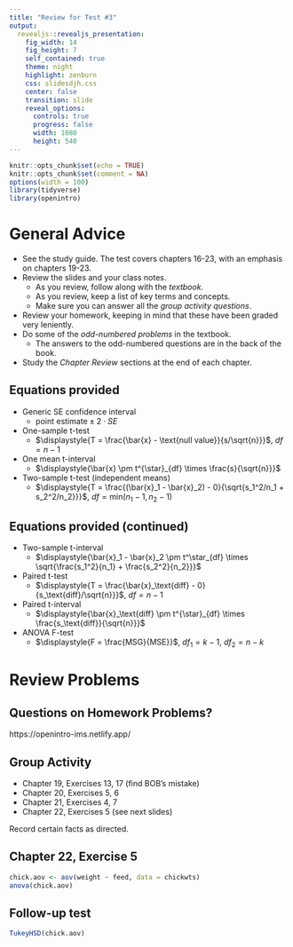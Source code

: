 ```yaml
---
title: "Review for Test #3"
output: 
  revealjs::revealjs_presentation:
    fig_width: 14 
    fig_height: 7
    self_contained: true
    theme: night
    highlight: zenburn
    css: slidesdjh.css
    center: false
    transition: slide
    reveal_options:
      controls: true
      progress: false
      width: 1080
      height: 540
---
```


```r
knitr::opts_chunk$set(echo = TRUE)
knitr::opts_chunk$set(comment = NA)
options(width = 100)
library(tidyverse)
library(openintro)
```

# General Advice 

- See the study guide. The test covers chapters 16-23, with an emphasis on chapters 19-23.
- Review the slides and your class notes. 
    - As you review, follow along with the *textbook*.
    - As you review, keep a list of key terms and concepts.
    - Make sure you can answer all the *group activity questions*.
- Review your homework, keeping in mind that these have been graded very leniently.
- Do some of the *odd-numbered problems* in the textbook.
    - The answers to the odd-numbered questions are in the back of the book.
- Study the *Chapter Review* sections at the end of each chapter.

## Equations provided

- Generic SE confidence interval
    - $\mbox{point estimate} \pm 2 \cdot SE$
- One-sample t-test
    - $\displaystyle{T = \frac{\bar{x} - \text{null value}}{s/\sqrt{n}}}$, $df = n-1$ 
- One mean t-interval
    - $\displaystyle{\bar{x}  \pm  t^{\star}_{df} \times \frac{s}{\sqrt{n}}}$ 
- Two-sample t-test (independent means)
    - $\displaystyle{T = \frac{(\bar{x}_1 - \bar{x}_2) - 0}{\sqrt{s_1^2/n_1 + s_2^2/n_2}}}$, $df = \text{min}(n_1-1, n_2-1)$ 
    
## Equations provided (continued)

- Two-sample t-interval
    - $\displaystyle{\bar{x}_1 - \bar{x}_2 \pm t^\star_{df} \times \sqrt{\frac{s_1^2}{n_1} + \frac{s_2^2}{n_2}}}$ 
- Paired t-test
    - $\displaystyle{T = \frac{\bar{x}_\text{diff} - 0}{s_\text{diff}/\sqrt{n}}}$, $df = n-1$ 
- Paired t-interval
    - $\displaystyle{\bar{x}_\text{diff}  \pm  t^{\star}_{df} \times \frac{s_\text{diff}}{\sqrt{n}}}$ 
- ANOVA F-test
    - $\displaystyle{F = \frac{MSG}{MSE}}$, $df_1 = k-1$, $df_2 = n-k$

# Review Problems

## Questions on Homework Problems?

https://openintro-ims.netlify.app/

## Group Activity

- Chapter 19, Exercises 13, 17 (find BOB's mistake)
- Chapter 20, Exercises 5, 6
- Chapter 21, Exercises 4, 7 
- Chapter 22, Exercises 5 (see next slides)

Record certain facts as directed.

## Chapter 22, Exercise 5

```r
chick.aov <- aov(weight ~ feed, data = chickwts)
anova(chick.aov)
```

## Follow-up test

```r
TukeyHSD(chick.aov)
```



